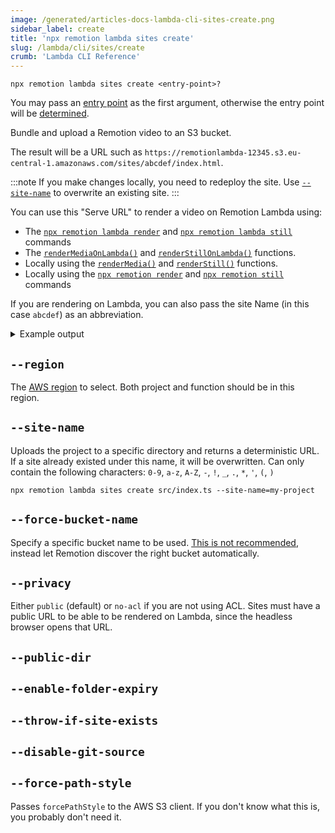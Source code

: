 ```yaml
---
image: /generated/articles-docs-lambda-cli-sites-create.png
sidebar_label: create
title: 'npx remotion lambda sites create'
slug: /lambda/cli/sites/create
crumb: 'Lambda CLI Reference'
---
```


```
npx remotion lambda sites create <entry-point>?
```

You may pass an [entry point](/docs/terminology/entry-point) as the first argument, otherwise the entry point will be [determined](/docs/terminology/entry-point#which-entry-point-is-being-used).

Bundle and upload a Remotion video to an S3 bucket.

The result will be a URL such as `https://remotionlambda-12345.s3.eu-central-1.amazonaws.com/sites/abcdef/index.html`.

:::note
If you make changes locally, you need to redeploy the site. Use [`--site-name`](#--site-name) to overwrite an existing site.
:::

You can use this "Serve URL" to render a video on Remotion Lambda using:

- The [`npx remotion lambda render`](/docs/lambda/cli/render) and [`npx remotion lambda still`](/docs/lambda/cli/still) commands
- The [`renderMediaOnLambda()`](/docs/lambda/rendermediaonlambda) and [`renderStillOnLambda()`](/docs/lambda/renderstillonlambda) functions.
- Locally using the [`renderMedia()`](/docs/renderer/render-media) and [`renderStill()`](/docs/renderer/render-still) functions.
- Locally using the [`npx remotion render`](/docs/cli) and [`npx remotion still`](/docs/cli) commands

If you are rendering on Lambda, you can also pass the site Name (in this case `abcdef`) as an abbreviation.

<details>
  <summary>Example output</summary>
  <pre>
    (1/3) [====================] Bundled video 3975ms
    <br />
    (2/3) [====================] Created bucket 457ms
    <br />
    (3/3) [====================] Uploaded to S3 25118ms
    <br />
    <br />
    Deployed to S3!
    <br />
    Serve URL: https://remotionlambda-12345.s3.eu-central-1.amazonaws.com/sites/abcdef/index.html
    <br />
    Site Name: abcdef
    <br />
  </pre>
</details>

## `--region`

The [AWS region](/docs/lambda/region-selection) to select. Both project and function should be in this region.

## `--site-name`

Uploads the project to a specific directory and returns a deterministic URL. If a site already existed under this name, it will be overwritten. Can only contain the following characters: `0-9`, `a-z`, `A-Z`, `-`, `!`, `_`, `.`, `*`, `'`, `(`, `)`

```
npx remotion lambda sites create src/index.ts --site-name=my-project
```

## `--force-bucket-name`<AvailableFrom v="3.3.42" />

Specify a specific bucket name to be used. [This is not recommended](/docs/lambda/multiple-buckets), instead let Remotion discover the right bucket automatically.

## `--privacy`<AvailableFrom v="3.3.97" />

Either `public` (default) or `no-acl` if you are not using ACL. Sites must have a public URL to be able to be rendered on Lambda, since the headless browser opens that URL.

## `--public-dir`<AvailableFrom v="4.0.140" />

<Options id="public-dir" />

## `--enable-folder-expiry`<AvailableFrom v="4.0.32" />

<Options id="enable-folder-expiry" />

## `--throw-if-site-exists`<AvailableFrom v="4.0.141"/>

<Options id="throw-if-site-exists" />

## `--disable-git-source`<AvailableFrom v="4.0.182" />

<Options id="disable-git-source" />

## `--force-path-style`<AvailableFrom v="4.0.202" />

Passes `forcePathStyle` to the AWS S3 client. If you don't know what this is, you probably don't need it.